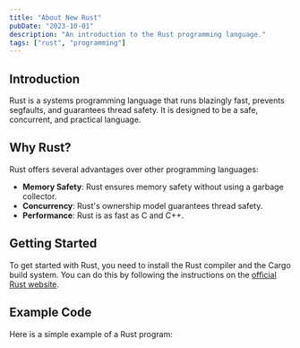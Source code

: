 ```yaml
---
title: "About New Rust"
pubDate: "2023-10-01"
description: "An introduction to the Rust programming language."
tags: ["rust", "programming"]
---
```


## Introduction

Rust is a systems programming language that runs blazingly fast, prevents segfaults, and guarantees thread safety. It is designed to be a safe, concurrent, and practical language.

## Why Rust?

Rust offers several advantages over other programming languages:

- **Memory Safety**: Rust ensures memory safety without using a garbage collector.
- **Concurrency**: Rust's ownership model guarantees thread safety.
- **Performance**: Rust is as fast as C and C++.

## Getting Started

To get started with Rust, you need to install the Rust compiler and the Cargo build system. You can do this by following the instructions on the [official Rust website](https://www.rust-lang.org/).

## Example Code

Here is a simple example of a Rust program:
